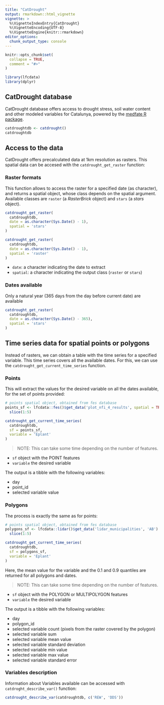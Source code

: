 ---
title: "CatDrought"
output: rmarkdown::html_vignette
vignette: >
  %\VignetteIndexEntry{CatDrought}
  %\VignetteEncoding{UTF-8}
  %\VignetteEngine{knitr::rmarkdown}
editor_options: 
  chunk_output_type: console
---

```{r, include = FALSE}
knitr::opts_chunk$set(
  collapse = TRUE,
  comment = "#>"
)
```

```{r setup}
library(lfcdata)
library(dplyr)
```

## CatDrought database

CatDrought database offers access to drought stress, soil water content and other
modeled variables for Catalunya, powered by the
[medfate R package](https://CRAN.R-project.org/package=medfate).

```{r catdroughtdb}
catdroughtdb <- catdrought()
catdroughtdb
```


## Access to the data

CatDrought offers precalculated data at 1km resolution as rasters. This spatial
data can be accesed with the `catdrought_get_raster` function:

### Raster formats

This function allows to access the raster for a specified date (as character),
and returns a spatial object, whose class depends on the spatial argument.
Available classes are `raster` (a *RasterBrick* object) and `stars`
(a *stars* object).

```{r get_raster_stars}
catdrought_get_raster(
  catdroughtdb,
  date = as.character(Sys.Date() - 1),
  spatial = 'stars'
)
```

```{r get_raster_raster}
catdrought_get_raster(
  catdroughtdb,
  date = as.character(Sys.Date() - 1),
  spatial = 'raster'
)
```

  - `date`: a character indicating the date to extract
  - `spatial`: a character indicating the output class (`raster` or `stars`)


### Dates available

Only a natural year (365 days from the day before current date) are available

```{r get_raster_dates}
catdrought_get_raster(
  catdroughtdb,
  date = as.character(Sys.Date() - 365),
  spatial = 'stars'
)
```

## Time series data for spatial points or polygons

Instead of rasters, we can obtain a table with the time series for a specified
variable. This time series covers all the available dates. For this, we can
use the `catdrought_get_current_time_series` function.

### Points

This will extract the values for the desired variable on all the dates available,
for the set of points provided:

```{r time_series_points}
# points spatial object, obtained from fes database
points_sf <- lfcdata::fes()$get_data('plot_nfi_4_results', spatial = TRUE) %>%
  slice(1:5)

catdrought_get_current_time_series(
  catdroughtdb,
  sf = points_sf,
  variable = 'Eplant'
)
```


  > NOTE: This can take some time depending on the number of features.

  - `sf` object with the POINT features
  - `variable` the desired variable

The output is a tibble with the following variables:

  - day
  - point_id
  - selected variable value

### Polygons

The process is exactly the same as for points:

```{r time_series_polygons}
# points spatial object, obtained from fes database
polygons_sf <- lfcdata::lidar()$get_data('lidar_municipalities', 'AB') %>%
  slice(1:5)

catdrought_get_current_time_series(
  catdroughtdb,
  sf = polygons_sf,
  variable = 'Eplant'
)
```


Here, the mean value for the variable and the 0.1 and 0.9 quantiles are
returned for all polygons and dates.

> NOTE: This can take some time depending on the number of features.

  - `sf` object with the POLYGON or MULTIPOLYGON features
  - `variable` the desired variable

The output is a tibble with the following variables:

  - day
  - polygon_id
  - selected variable count (pixels from the raster covered by the polygon)
  - selected variable sum
  - selected variable mean value
  - selected variable standard deviation
  - selected variable min value
  - selected variable max value
  - selected variable standard error

### Variables description

Information about Variables available can be accessed with
`catdroght_describe_var()` function:

```{r describe_var}
catdrought_describe_var(catdroughtdb, c('REW', 'DDS'))
```


